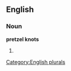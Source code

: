 
==English==

===Noun===
'''pretzel knots'''

# {{plural of|[[pretzel knot]]}}

[[Category:English plurals]]